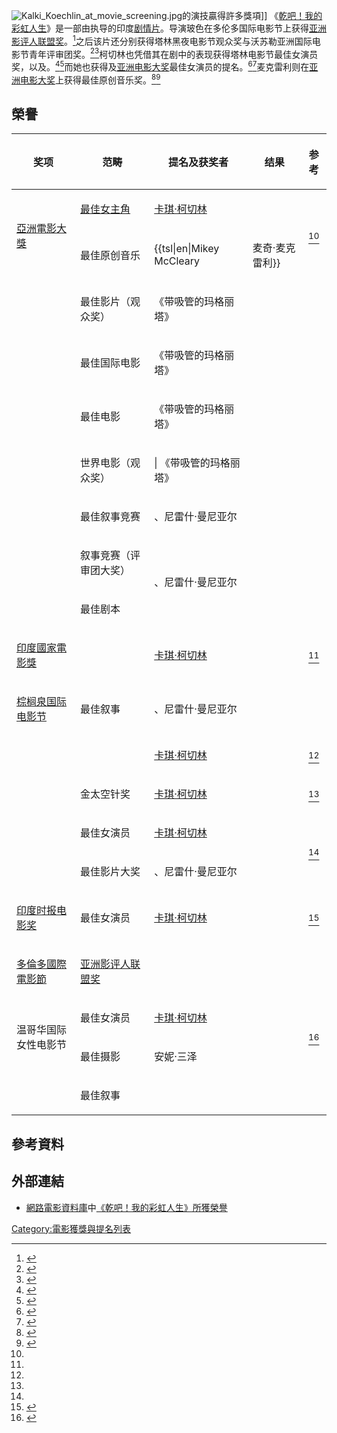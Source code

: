 {{noteTA
|G1=Movie
|1=zh-hans:带吸管的玛格丽塔;zh-hant:乾吧！我的彩虹人生
|2=zh-hans:圣丹斯;zh-hant:日舞
|3=zh-hk:霍金：愛的方程式; zh-tw:愛的萬物論; zh-cn:万物理论; zh-sg:爱的万物论;
|4=zh-cn:残疾人;zh-tw:身心障礙者;zh-sg:身心障碍者;
|5=zh-tw:艾迪·瑞德曼;zh-cn:埃迪·雷德梅尼;zh-hk:艾迪·烈柏尼;
}}
[[File:Kalki_Koechlin_at_movie_screening.jpg|thumb]]的演技贏得許多獎項]]
《[[乾吧！我的彩虹人生|乾吧！我的彩虹人生]]》是一部由{{tsl|en|Shonali Bose|邵娜莉·玻色}}执导的印度[[剧情片|剧情片]]。导演玻色在多伦多国际电影节上获得[[亚洲电影促进联盟|亚洲影评人联盟奖]]。<ref name="netpac">{{cite web|last1=Kannan|first1=Indira|title=Margarita, with a Straw wins NETPAC Award at Toronto film fest|url=https://www.indiatoday.in/movies/bollywood/story/margarita-with-a-straw-toronto-film-festival-netpac-award-kalki-koechlin-sayani-gupta-shonali-bose-nilesh-maniyar-292709-2014-09-16|work=India Today|accessdate=2018-01-15|date=2014-09-16|dead-url=no|archiveurl=https://web.archive.org/web/20180115185531/https://www.indiatoday.in/movies/bollywood/story/margarita-with-a-straw-toronto-film-festival-netpac-award-kalki-koechlin-sayani-gupta-shonali-bose-nilesh-maniyar-292709-2014-09-16|archivedate=2018-01-15}}</ref>之后该片还分别获得塔林黑夜电影节观众奖与沃苏勒亚洲国际电影节青年评审团奖。<ref>{{cite web|url=http://timesofindia.indiatimes.com/entertainment/hindi/bollywood/news/Kalki-Koechlins-film-Margarita-With-A-Straw-wins-two-awards-at-the-Vesoul-Film-Festival/articleshow/46452929.cms|title=Kalki Koechlin's film Margarita with a Straw wins two awards at the Vesoul Film Festival|work=[[The_Times_of_India|The Times of India]]|accessdate=2018-01-07|dead-url=no|archiveurl=https://web.archive.org/web/20171228233400/https://timesofindia.indiatimes.com/entertainment/hindi/bollywood/news/Kalki-Koechlins-film-Margarita-With-A-Straw-wins-two-awards-at-the-Vesoul-Film-Festival/articleshow/46452929.cms|archivedate=2017-12-28}}</ref><ref name="tallinn">{{Cite news |url=http://timesofindia.indiatimes.com/entertainment/hindi/bollywood/news/Kalki-bags-top-honors-at-Tallinn-Film-Festival/articleshow/45318690.cms |title=Kalki bags top honors at Tallinn Film Festival |date=2014-11-29 |work=[[The_Times_of_India|The Times of India]] |access-date=2016-01-20 |archive-url=https://web.archive.org/web/20180228093344/https://timesofindia.indiatimes.com//entertainment/hindi/bollywood/news/Kalki-bags-top-honors-at-Tallinn-Film-Festival/articleshow/45318690.cms |archive-date=2018-02-28 |dead-url=no }}</ref>柯切林也凭借其在剧中的表现获得塔林电影节最佳女演员奖，{{tsl|en|Screen_Awards|Screen Award for Best Actress|荧屏奖最佳女演员}}以及{{tsl|en|63rd National Film Awards|第63届印度国家电影奖}}{{tsl|en|National Film Award – Special Jury Award (feature film)|评审团特别奖}}。<ref name="nationalaward">{{cite news |url=http://www.thehindu.com/entertainment/amitabh-kangana-bag-national-awards/article8404825.ece |title=Live: Amitabh, Kangana bag national awards |date=2013-03-28 |work=[[The_Hindu|The Hindu]] |accessdate=2018-01-08 |dead-url=no |archiveurl=https://web.archive.org/web/20160328065341/http://www.thehindu.com/entertainment/amitabh-kangana-bag-national-awards/article8404825.ece |archivedate=2016-03-28 }}</ref><ref name="2016screen">{{cite web |url=http://movies.ndtv.com/bollywood/screen-awards-2016-complete-list-of-winners-1263815 |title=Screen Awards 2016: Complete List of Winners |date=2016-01-09 |publisher=[[NDTV|NDTV]] |accessdate=2018-01-08 |dead-url=yes |archiveurl=https://web.archive.org/web/20160110051251/http://movies.ndtv.com/bollywood/screen-awards-2016-complete-list-of-winners-1263815 |archivedate=2016-01-10 }}</ref>而她也获得{{tsl|en|Seattle International Film Festival|西雅图国际电影节}}及[[亚洲电影大奖|亚洲电影大奖]]最佳女演员的提名。<ref name=":0">{{cite web |url=http://www.hollywoodreporter.com/news/seattle-international-film-festival-winners-800668 |title='The Dark Horse' Wins Top Honor at Seattle Film Fest |date=2015-07-06 |work=[[The_Hollywood_Reporter|The Hollywood Reporter]] |last1=Kilday |first1=Gregg |accessdate=2017-05-03 |dead-url=no |archiveurl=https://web.archive.org/web/20151222103426/http://www.hollywoodreporter.com/news/seattle-international-film-festival-winners-800668 |archivedate=2015-12-22 }}</ref><ref name=":1">{{cite web |url=http://www.ibtimes.co.in/asian-film-awards-2015-haider-bags-four-nominations-kalki-koechlin-nominated-best-actress-624676 |title=Asian Film Awards 2015: 'Haider' Bags Four Nominations; Kalki Koechlin Nominated for Best Actress Category |date=2015-02-26 |work=[[International_Business_Times|International Business Times]] |last1=Mehta |first1=Ankit |accessdate=2016-01-24 |dead-url=no |archiveurl=https://web.archive.org/web/20150926182022/http://www.ibtimes.co.in/asian-film-awards-2015-haider-bags-four-nominations-kalki-koechlin-nominated-best-actress-624676 |archivedate=2015-09-26 }}</ref>麦克雷利则在[[亚洲电影大奖|亚洲电影大奖]]上获得最佳原创音乐奖。<ref>{{Cite web |url=http://zeenews.india.com/entertainment/movies/kalki-koechlins-margarita-with-a-straw-wins-at-asian-film-awards_1568241.html |title=Kalki Koechlin's 'Margarita with a Straw' wins at Asian Film Awards |publisher={{tsl|en|Zee News||Zee News}} |archive-url=https://web.archive.org/web/20180115173610/http://zeenews.india.com/entertainment/movies/kalki-koechlins-margarita-with-a-straw-wins-at-asian-film-awards_1568241.html |archive-date=2018-01-15 |access-date=2018-01-15 |dead-url=yes }}</ref><ref>{{Cite web |url=http://www.ibtimes.co.in/kalki-koechlin-starrer-margarita-straw-becomes-only-indian-film-win-asian-film-awards-627307 |title=Kalki Koechlin Starrer 'Margarita with a Straw' Becomes Only Indian Film to Win Asian Film Awards [Photos+Winners' List] |date=2015-03-26 |website=[[International_Business_Times|International Business Times]] |archive-url=https://web.archive.org/web/20180115174759/http://www.ibtimes.co.in/kalki-koechlin-starrer-margarita-straw-becomes-only-indian-film-win-asian-film-awards-627307 |archive-date=2018-01-15 |dead-url=yes |accessdate=2020-10-07 }}</ref>
==榮譽==
{| class="wikitable plainrowheaders sortable"
|-
!scope="col"| 奖项
!scope="col"| 范畴
!scope="col"| 提名及获奖者
!scope="col"| 结果
! scope="col" class="unsortable"| 参考
|-
!scope="row" rowspan="2" |[[亞洲電影大獎|亞洲電影大獎]]
| [[亞洲電影大獎最佳女主角|最佳女主角]]
| [[卡琪·柯切林|卡琪·柯切林]]
| {{nom}}
| style="text-align:center;" rowspan="2"|<ref name=":1" />
|-
| 最佳原创音乐
| {{tsl|en|Mikey McCleary||麦奇·麦克雷利}}
| {{won}}
|-
!scope="row" |{{tsl|en|Frameline Film Festival|洛杉矶国际同志电影节}}
| 最佳影片（观众奖）
| 《带吸管的玛格丽塔》
| {{won}}
|
|-
!scope="row"|{{tsl|en|Galway Film Fleadh|戈尔韦电影节}}
| 最佳国际电影
| 《带吸管的玛格丽塔》
| {{won}}
|
|-
! scope="row"|{{tsl|en|Guadalajara International Film Festival|瓜达拉哈拉国际电影节}}
| 最佳电影
| 《带吸管的玛格丽塔》
| {{nom}}
|
|-
!scope="row" rowspan="2" |{{tsl|en|Montclair Film Festival|蒙特克莱电影节}}
| 世界电影（观众奖）
| | 《带吸管的玛格丽塔》
| {{won}}
| 
|-
| 最佳叙事竞赛
| {{tsl|en|Shonali Bose|邵娜莉·玻色}}、尼雷什·曼尼亚尔
| {{nom}}
|
|-
!scope="row" rowspan="2" |{{tsl|en|Nashville Film Festival|纳什维尔电影节}}
| 叙事竞赛（评审团大奖）
| rowspan="2"| {{tsl|en|Shonali Bose|邵娜莉·玻色}}、尼雷什·曼尼亚尔
| {{nom}}
|
|-
| 最佳剧本
| {{won}}
|
|-
! scope="row"| [[印度國家電影獎|印度國家電影獎]]
| {{tsl|en|National Film Award – Special Jury Award (Feature film)|评审团特别奖}}
| [[卡琪·柯切林|卡琪·柯切林]]
| {{won}}
| style="text-align:center;" |<ref name="nationalaward"/>
|-
!scope="row" |[[棕榈泉国际电影节|棕榈泉国际电影节]]
| 最佳叙事
| {{tsl|en|Shonali Bose|邵娜莉·玻色}}、尼雷什·曼尼亚尔
| {{nom}}
|
|-
! scope="row" rowspan="2"| {{tsl|en|Screen Awards|荧屏奖}}
| {{tsl|en|Screen Award for Best Actress|荧屏奖最佳女演员|最佳女演员}}
| rowspan="2"| [[卡琪·柯切林|卡琪·柯切林]]
| {{nom}}
| style="text-align:center;" rowspan="2"|<ref name="2016screen"/>
|-
| {{tsl|en|Screen Award for Best Actress (Critics)|荧屏奖最佳女演员（影评人奖）|最佳女演员（评审团奖）}}
| {{won}}
|-
!scope="row"| {{tsl|en|Seattle International Film Festival|西雅图国际电影节}}
| 金太空针奖
| [[卡琪·柯切林|卡琪·柯切林]]
| {{won|亚军|color=\#99FFFF}}
| style="text-align:center;" |<ref name=":0" />
|-
!scope="row" rowspan="2"| {{tsl|en|Tallinn Black Nights Film Festival|塔林黑夜电影节}}
| 最佳女演员
| [[卡琪·柯切林|卡琪·柯切林]]
| {{won}}
| style="text-align:center;" rowspan="2"|<ref name="tallinn"/>
|-
| 最佳影片大奖
| {{tsl|en|Shonali Bose|邵娜莉·玻色}}、尼雷什·曼尼亚尔
| {{nom}}
|-
! scope="row"| [[印度时报|印度时报电影奖]]
| 最佳女演员
| [[卡琪·柯切林|卡琪·柯切林]]
| {{won}}
| style="text-align:center;"|<ref>{{cite web |last1=Khan |first1=Ujala |title=Glitz, glamour and drama: what went down at this year's TOIFA awards in Dubai |url=http://www.thenational.ae/arts-life/bollywood/glitz-glamour-and-drama-what-went-down-at-this-years-toifa-awards-in-dubai |website=The National |accessdate=2018-01-09 |date=2016-03-19 |archiveurl=https://web.archive.org/web/20160319131952/http://www.thenational.ae/arts-life/bollywood/glitz-glamour-and-drama-what-went-down-at-this-years-toifa-awards-in-dubai |archivedate=2016-03-19 |dead-url=no }}</ref>
|-
! scope="row"| [[多倫多國際電影節|多倫多國際電影節]]
| [[亚洲电影促进联盟|亚洲影评人联盟奖]]
| {{tsl|en|Shonali Bose|邵娜莉·玻色}}
| {{won}}
|
|-
! scope="row" rowspan="2" | 温哥华国际女性电影节 
| 最佳女演员
| [[卡琪·柯切林|卡琪·柯切林]]
| {{won}}
| style="text-align:center;" rowspan="2"|<ref name="vancouver">{{cite web|url=http://www.womeninfilm.ca/Festival_Awards_2015.html|title=Best of the Festival Awards|publisher=Women In Film and Television Vancouver|accessdate=2017-12-28|archive-date=2017-12-27|archive-url=https://web.archive.org/web/20171227182200/http://www.womeninfilm.ca/Festival_Awards_2015.html|dead-url=no}}</ref>
|- 
| 最佳摄影
| 安妮·三泽
| {{nom}}
|-
! scope="row"|{{tsl|en|Los Angeles Asian Pacific Film Festival|洛杉矶亚太电影节}}
| 最佳叙事
| {{tsl|en|Shonali Bose|邵娜莉·玻色}}
| {{nom}}
|
|}

==參考資料==
{{Reflist}}

==外部連結==
* [[網路電影資料庫|網路電影資料庫]]中[https://www.imdb.com/title/tt2929690/awards?ref_=tt_awd 《乾吧！我的彩虹人生》所獲榮譽] {{Wayback|url=https://www.imdb.com/title/tt2929690/awards?ref_=tt_awd |date=20200118130547 }}

{{DEFAULTSORT:Margarita with a Straw}}
[[Category:電影獲獎與提名列表|Category:電影獲獎與提名列表]]